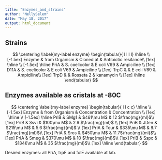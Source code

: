 ```yaml
---
title: "Enzymes_and_strains"
author: "NellySelem"
date: "May 18, 2017"
output: html_document
---
```

## Strains
$$
\centering
\label{my-label enzyme}
\begin{tabular}{ l l l l}
\hline \\ [-1.5ex]
Enzyme  & from Organism & Cloned at   & Antibiotic resitance\\ [1ex]
\hline \\ [-1.5ex]
\hline
PriA & S. coelicolor & E coli V69  & Ampiciline \\  [1ex]
D11A & S. coelicolor  & E coli V69 &  Ampiciline \\  [1ex]
TrpC &  & E coli V69 & Ampiciline\\  [1ex]
TrpD &  & Rosseta 2  & kanamycin \\  [1ex]
\hline
\end{tabular}
$$

## Enzymes available as cristals at -80C
$$
\centering
\label{my-label enzyme}
\begin{tabular}{ l l c c}
\hline \\ [-1.5ex]
Enzyme  & from Organism & Concentration   & Concentration \\ [1ex]
\hline \\ [-1.5ex]
\hline
PriB & SMg1   & $461\mu M$  & 12  $\frac{mg}{ml}$\\  [1ex]
PriB & Ssvi   & $100\mu M$  & 2.6 $\frac{mg}{ml}$  \\  [1ex]
PriB & JDen   & $215\mu M$  & 5.6 $\frac{mg}{ml}$ \\  [1ex]
PriA & Tcur   & $335\mu M$  & 8.7 $\frac{mg}{ml}$\\  [1ex]
PriA & Sros   & $450\mu M$  & 11.7$\frac{mg}{ml}$\\  [1ex]
PriA & Smeg   & $370\mu M$  & 10  $\frac{mg}{ml}$\\  [1ex]
PriB & Sspc   & $1346\mu M$ & 35  $\frac{mg}{ml}$\\  [1ex]
\hline
\end{tabular}
$$

Desired enzymes: all PriA, trpF and folE available at lab.  

\clearpage 
